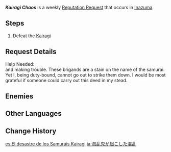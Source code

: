 {{Quest Infobox
|id            = 72702
|image         = Inoue Icon.png
|type          = World
|group         = Request
|startLocation = [[Narukami Island]], [[Inazuma]]
|region        = Inazuma
|area          = Narukami Island
|characters    = Inoue<!--; Furuya Noboru is wrongly mentioned in the quest description-->; Traveler
|rewards       = Mora*20,000
|rep           = Inazuma
}}
'''''Kairagi Chaos''''' is a weekly [[Reputation Request]] that occurs in [[Inazuma]].

==Steps==
{{Quest Description|A kairagi is making a mess somewhere on [[Narukami Island]]. [[Furuya Noboru]] hopes that someone can help put a stop to this quickly.}}
#Defeat the [[Kairagi]]

==Request Details==
Help Needed:<br>
{{Color|buzzword|The Kairagi are skulking about on the island}} and making trouble. These brigands are a stain on the name of the samurai.
Yet I, being duty-bound, cannot go out to strike them down. I would be most grateful if someone could carry out this deed in my stead.

==Enemies==
{{Enemies|Kairagi: Fiery Might,Kairagi: Dancing Thunder}}

==Other Languages==
{{Other Languages
|en      = Kairagi Chaos
|zhs     = 海乱鬼引起的混乱
|zhs_rm  = Hǎiluànguǐ Yǐnqǐ de Hǔnluàn
|zht     = 海亂鬼引起的混亂
|zht_rm  = Hǎiluànguǐ Yǐnqǐ de Hǔnluàn
|zh_tl   = Chaos Caused by Kairagi
|ja      = 海乱鬼が起こした混乱
|ja_rm   = Kairagi ga Okoshita Konran
|ja_tl   = Chaos Caused by Kairagi
|ko      = 해란귀가 일으킨 혼란
|ko_rm   = Haeran'gwiga Ileukin Honran
|ko_tl   = Chaos Caused by Kairagi
|es      = El desastre de los Samuráis Kairagi
|es_tl   = The Disaster of the Kairagi Samurai
|fr      = Oni des mers en plein tohu-bohu
|fr_tl   = Sea Oni in the Midst of a Hustle and Bustle
|ru      = Хаос, вызванный кайраги
|ru_tl   = Chaos Caused by Kairagi
|th      = ความโกลาหลที่เกิดจาก Kairagi
|th_rm   = 
|th_tl   = 
|vi      = Kairagi Náo Loạn
|vi_tl   = Chaotic Kairagi
|de      = Kairagi-Chaos
|de_tl   = Kairagi Chaos
|id      = Kekacauan Kairagi
|id_tl   = Kairagi Chaos
|pt      = O Caos do Kairagi
|pt_tl   = 
|tr      = Kairagi Curcunası
|tr_tl   = 
|it      = Il caos del Kairagi
|it_tl   = 
}}

==Change History==
{{Change History|2.0}}

[[es:El desastre de los Samuráis Kairagi]]
[[ja:海乱鬼が起こした混乱]]